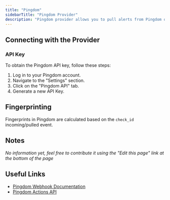 ```yaml
---
title: "Pingdom"
sidebarTitle: "Pingdom Provider"
description: "Pingdom provider allows you to pull alerts from Pingdom or install Keep as webhook."
---
```


<AutoGeneratedSnippet />

## Connecting with the Provider

### API Key

To obtain the Pingdom API key, follow these steps:

1. Log in to your Pingdom account.
2. Navigate to the "Settings" section.
3. Click on the "Pingdom API" tab.
4. Generate a new API Key.


## Fingerprinting

Fingerprints in Pingdom are calculated based on the `check_id` incoming/pulled event.

## Notes

_No information yet, feel free to contribute it using the "Edit this page" link at the bottom of the page_

## Useful Links

- [Pingdom Webhook Documentation](https://www.pingdom.com/resources/webhooks)
- [Pingdom Actions API](https://docs.pingdom.com/api/#tag/Actions)
